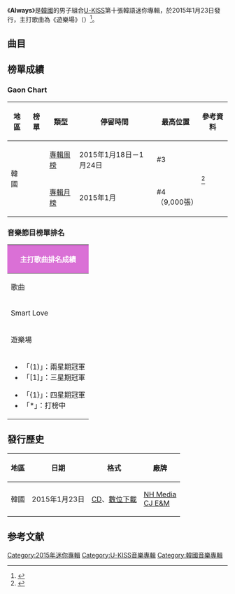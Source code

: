 {{Infobox Album
| Name = Always
| Cover = U-KISS Always.jpg
| Artist = [[U-KISS|U-KISS]]
| Type = EP
| Released = 2015年1月23日<ref name="Release">{{cite web|title=U-KISS to kick off comeback with title track 'Playground' on 'M! Countdown' today|url=http://www.allkpop.com/article/2015/01/u-kiss-to-kick-off-comeback-with-title-track-playground-on-m-countdown-today|date=2015-01-22|accessdate=2015-03-03|language=en|archive-date=2015-04-02|archive-url=https://web.archive.org/web/20150402100206/http://www.allkpop.com/article/2015/01/u-kiss-to-kick-off-comeback-with-title-track-playground-on-m-countdown-today|dead-url=no}}</ref>
| Recorded = 2014年
| Genre = [[韓語流行音樂|韓語流行音樂]]
| Length = 21分3秒
| Label = [[NH_Media|NH Media]]製作<br>[[CJ_E&M|CJ E&M]]發行
| Producer = 
| Certification  = 
| Chart position = * 週榜最高排名第3位<small>（2015年1月24日，[[Gaon_Chart|Gaon]]）</small> 
* 月榜最高排名第4位<small>（2015年1月，[[Gaon_Chart|Gaon]]）</small> 
| Last album = [[MONO_SCANDAL|MONO SCANDAL]]<br>（2014年）
| This album = '''Always'''<br>（2015年）
| Next album = [[Action_(U-KISS專輯)|Action]]<br>（2015年）
{{Singles
| Name           = Always
| Type           = EP
| Single 1       = Smart Love
| Single 1 date  = {{Start date|2015|1|14}}<ref>{{cite web|title=U-Kiss《Smart Love》公開|url=http://kpopn.com/2015/01/14/257250/|date=2015-01-14|accessdate=2015-03-03|archive-url=https://web.archive.org/web/20150402095720/http://kpopn.com/2015/01/14/257250/|archive-date=2015-04-02|dead-url=yes}}</ref>
| Single 2       = 遊樂場（{{lang|ko|놀이터}}）
| Single 2 date  = {{Start date|2015|1|23}}
}}
}}

《'''Always'''》是[[韓國|韓國]]的男子組合[[U-KISS|U-KISS]]第十張韓語迷你專輯，於2015年1月23日發行，主打歌曲為《遊樂場》（{{lang-ko|놀이터}}）<ref>{{cite web|title=U-Kiss “Playground" MV|url=http://kpopn.com/2015/01/23/258652/|date=2015-01-23|accessdate=2015-03-03|language=en|archive-url=https://web.archive.org/web/20150404180707/http://kpopn.com/2015/01/23/258652/|archive-date=2015-04-04|dead-url=yes}}</ref>。

==曲目==
{{Track listing
| total_length    = 21:03

| title1          = Smart Love
| music1          = [[少年飛行|少年飛行]]（{{lang|ko|소년비행}}）
| lyrics1         = 少年飛行
| arranger1       = 少年飛行
| length1         = 3:22

| title2          = 誰說的
| note2           = {{lang|ko|누가 그래}}
| music2          = 少年飛行
| lyrics2         = 少年飛行
| arranger2       = 少年飛行
| length2         = 3:22

| title3          = 遊樂場
| note3           = {{lang|ko|놀이터}}
| music3          = [[Rocket_Punch|Rocket Punch]]（{{lang|ko|로켓펀치}}）
| lyrics3         = Rocket Punch
| arranger3       = Rocket Punch
| length3         = 3:30

| title4          = 咯吱咯吱
| note4           = {{lang|ko|삐걱삐걱}}
| music4          = Rocket Punch
| lyrics4         = Rocket Punch
| arranger4       = Rocket Punch
| length4         = 4:04

| title5          = 回來吧
| note5           = {{lang|ko|돌아와줘}}
| music5          = [[金元玄|Playful Children]]（{{lang|ko|노는 어린이}}）<br>[[李信成|ZigZagNote]]
| lyrics5         = Playful Children<br>ZigZagNote
| arranger5       = Playful Children<br>ZigZagNote
| length5         = 3:16

| title6          = 遊樂場
| note6           = Inst.
| music6          = Rocket Punch
| lyrics6         = 
| arranger6       = Rocket Punch
| length6         = 3:27

}}

==榜單成績==
===Gaon Chart===
{| class="wikitable" style="text-align:center; width:800px"
|-
! 地區 !! 榜單 !! 類型 !! 停留時間 !! 最高位置 !! 參考資料
|-
| rowspan=2|韓國 ||rowspan=2|{{link-en|Gaon專輯榜|Gaon Album Chart}} || [[2015年Gaon專輯冠軍作品列表|專輯周榜]] || 2015年1月18日－1月24日 || #3 ||rowspan=2|<ref name=gaonalbumchart>{{cite web|url=http://www.gaonchart.co.kr/main/section/chart/album.gaon|title=This links to current week - select the year/week from drop down menu|date=|work=Gaon Album Charts|publisher=Korea Music Content Industry Association|accessdate=2015-02-21|language=ko|archive-date=2015-12-23|archive-url=https://web.archive.org/web/20151223082817/http://gaonchart.co.kr/main/section/chart/album.gaon|dead-url=no}}</ref>
|-
| [[2015年Gaon專輯冠軍作品列表|專輯月榜]] || 2015年1月 || #4<br>（9,000張）
|}

===音樂節目榜單排名===
{|class="wikitable" style="font-size:small"
!colspan="6" style="background:#DA70D6; color:white;"|主打歌曲排名成績
|-
!歌曲!![[Mnet媒體|Mnet]]<br /><small>《[[M!_Countdown|M! Countdown]]》</small>!![[KBS第2頻道|KBS2]]<br /><small>《[[KBS音樂銀行|Music Bank]]》</small>!![[文化廣播_(韓國)|MBC]]<br /><small>《[[Show!_音樂中心|Show! 音樂中心]]》</small>!![[SBS_(韓國)|SBS]]<br /><small>《[[SBS人氣歌謠|人氣歌謠]]》</small>!!備註
|-
| Smart Love || / || / || / || / || 
|-
| 遊樂場 || 11 || / || / || / || '''{{link-ko|MBC Music|MBC 뮤직}}<br>[[Show_Champion|Show Champion]]'''：16<br>'''[[SBS_MTV|SBS MTV]]<br>[[THE_SHOW_(SBS_MTV節目)|THE SHOW]]冠軍歌曲'''
|-
|colspan="6"|
{{col-begin}}
{{col-2}}
*「(1)」：兩星期冠軍
*「[1]」：三星期冠軍
{{col-break}}
*「{1}」：四星期冠軍
*「*」：打榜中
{{col-end}}
|}

==發行歷史==
{| class="wikitable"
|-
! scope="col"| 地區 !! 日期 !! 格式 !! 廠牌 
|-
! 韓國
! 2015年1月23日
| [[CD|CD]]、[[數位音樂下載|數位下載]]
! [[NH_Media|NH Media]]<br>[[CJ_E&M|CJ E&M]]
|}

==参考文献==
{{reflist}}
{{U-KISS}}

[[Category:2015年迷你專輯|Category:2015年迷你專輯]]
[[Category:U-KISS音樂專輯|Category:U-KISS音樂專輯]]
[[Category:韓國音樂專輯|Category:韓國音樂專輯]]